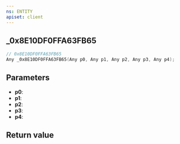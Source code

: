 ```yaml
---
ns: ENTITY
apiset: client
---
```

## _0x8E10DF0FFA63FB65

```c
// 0x8E10DF0FFA63FB65
Any _0x8E10DF0FFA63FB65(Any p0, Any p1, Any p2, Any p3, Any p4);
```


## Parameters
* **p0**:
* **p1**:
* **p2**:
* **p3**:
* **p4**:

## Return value